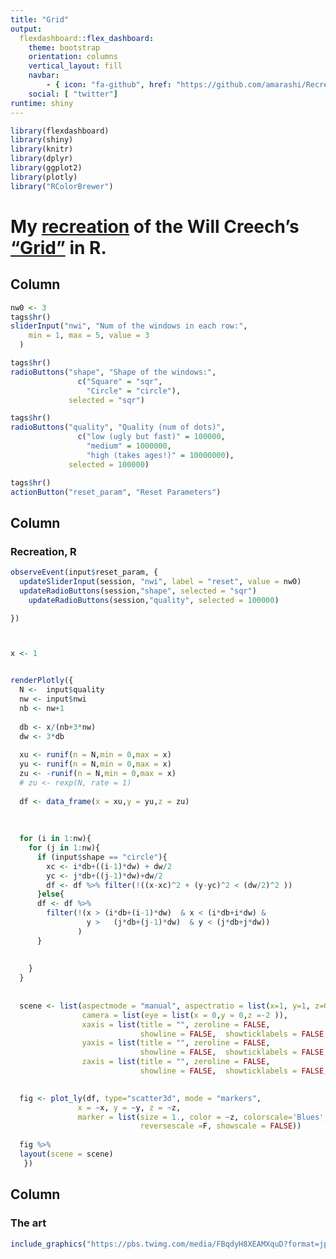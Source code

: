 ---
title: "Grid"
output: 
  flexdashboard::flex_dashboard:
    theme: bootstrap
    orientation: columns
    vertical_layout: fill
    navbar:
        - { icon: "fa-github", href: "https://github.com/amarashi/RecreationThursday", align: right}
    social: [ "twitter"]
runtime: shiny
---

```{r setup, include=FALSE}
library(flexdashboard)
library(shiny)
library(knitr)
library(dplyr)
library(ggplot2)
library(plotly)
library("RColorBrewer")


```



My [recreation](https://twitter.com/sharlagelfand/status/1448644162992148484) of the Will Creech's ["Grid"](https://www.instagram.com/p/CQ82UdMFSj_/) in R.
=====================================     

Column {.sidebar}
-----------------------------------------------------------------------

```{r}

nw0 <- 3
tags$hr()
sliderInput("nwi", "Num of the windows in each row:",
    min = 1, max = 5, value = 3
  )

tags$hr()
radioButtons("shape", "Shape of the windows:",
               c("Square" = "sqr",
                 "Circle" = "circle"),
             selected = "sqr")

tags$hr()
radioButtons("quality", "Quality (num of dots)",
               c("low (ugly but fast)" = 100000,
                 "medium" = 1000000,
                 "high (takes ages!)" = 10000000),
             selected = 100000)

tags$hr()
actionButton("reset_param", "Reset Parameters")


```


Column{data-width=350}
-----------------------------------------------------------------------

### Recreation, R
    
```{r}


observeEvent(input$reset_param, {
  updateSliderInput(session, "nwi", label = "reset", value = nw0)
  updateRadioButtons(session,"shape", selected = "sqr")
    updateRadioButtons(session,"quality", selected = 100000)

})



x <- 1


renderPlotly({
  N <-  input$quality
  nw <- input$nwi
  nb <- nw+1
  
  db <- x/(nb+3*nw)
  dw <- 3*db
  
  xu <- runif(n = N,min = 0,max = x)
  yu <- runif(n = N,min = 0,max = x)
  zu <- -runif(n = N,min = 0,max = x)
  # zu <- rexp(N, rate = 1)
  
  df <- data_frame(x = xu,y = yu,z = zu)
  
  
  
  for (i in 1:nw){
    for (j in 1:nw){
      if (input$shape == "circle"){
        xc <- i*db+((i-1)*dw) + dw/2
        yc <- j*db+((j-1)*dw)+dw/2
        df <- df %>% filter(!((x-xc)^2 + (y-yc)^2 < (dw/2)^2 ))
      }else{
      df <- df %>%
        filter(!(x > (i*db+(i-1)*dw)  & x < (i*db+i*dw) &
                 y >   (j*db+(j-1)*dw)  & y < (j*db+j*dw))
               )
      }
        
      
    }
  }
  
  
  scene <- list(aspectmode = "manual", aspectratio = list(x=1, y=1, z=0.7),
                camera = list(eye = list(x = 0,y = 0,z =-2 )),
                xaxis = list(title = "", zeroline = FALSE,   
                             showline = FALSE,  showticklabels = FALSE,  showgrid = FALSE),
                yaxis = list(title = "", zeroline = FALSE,   
                             showline = FALSE,  showticklabels = FALSE,  showgrid = FALSE), 
                zaxis = list(title = "", zeroline = FALSE, 
                             showline = FALSE,  showticklabels = FALSE,  showgrid = FALSE))
  

  fig <- plot_ly(df, type="scatter3d", mode = "markers",
               x = ~x, y = ~y, z = ~z, 
               marker = list(size = 1., color = ~z, colorscale='Blues',
                             reversescale =F, showscale = FALSE))
 
  fig %>% 
  layout(scene = scene)
   })

```


Column{data-width=350}
-----------------------------------------------------------------------
### The art

```{r, fig.width=10, fig.height=10} 

include_graphics("https://pbs.twimg.com/media/FBqdyH8XEAMXquD?format=jpg&name=900x900", dpi=25)
```